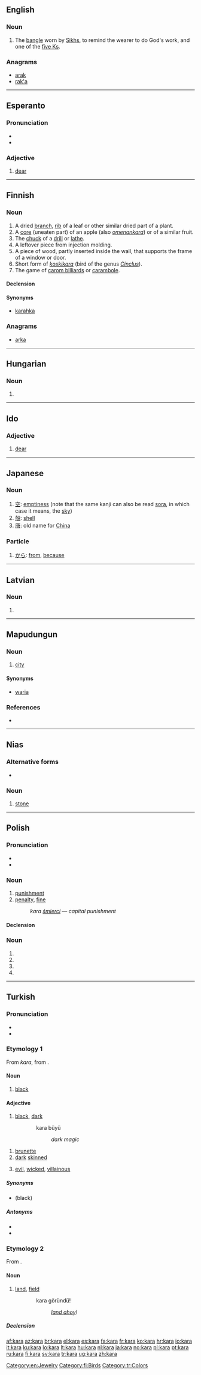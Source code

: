{{also|Kara}}
==English==
{{wikipedia}}

===Noun===
{{en-noun}}

# {{context|Sikhism}} The [[bangle]] worn by [[Sikh]]s, to remind the wearer to do God's work, and one of the [[five Ks]].

===Anagrams===
* [[arak#English|arak]]
* [[rak'a#English|rak'a]]

[[Category:en:Jewelry]]

----

==Esperanto==

===Pronunciation===
* {{IPA|/ˈkara/|lang=eo}}
* {{hyphenation|ka|ra}}

===Adjective===
{{eo-adj}}

# [[dear]]

{{eo BRO|4}}

----

==Finnish==

===Noun===
{{fi-noun}}

# A dried [[branch]], [[rib]] of a leaf or other similar dried part of a plant.
# A [[core]] (uneaten part) of an apple (also ''[[omenankara]]'') or of a similar fruit.
# The [[chuck]] of a [[drill]] or [[lathe]].
# A leftover piece from injection molding.
# A piece of wood, partly inserted inside the wall, that supports the frame of a window or door.
# Short form of ''[[koskikara]]'' (bird of the genus ''[[Cinclus]]'').
# The game of [[carom billiards]] or [[carambole]].

====Declension====
{{fi-decl-kala|kar}}

====Synonyms====
* {{italbrac|dry branch}} [[karahka]]

===Anagrams===
* [[arka#Finnish|arka]]

[[Category:fi:Birds]]

----

==Hungarian==

===Noun===
{{hu-noun form}}

# {{hu-inflection of|kar|pos|3s}}

----

==Ido==

===Adjective===
{{io-adj}}

# [[dear]]

----

==Japanese==

===Noun===
{{ja-noun|r|hira=から}}

# [[空]]: [[emptiness]] (note that the same kanji can also be read [[sora]], in which case it means, the [[sky]])
# [[殻]]: [[shell]]
# [[唐]]: old name for [[China]]

===Particle===
{{ja-pos|r|particle|hira=から}}

# [[から]]: [[from]], [[because]]

----

==Latvian==

===Noun===
{{infl|lv|noun form}}

# {{inflection of|lang=lv|karš||gen|s}}

----

==Mapudungun==

===Noun===
{{infl|arn|noun|using Raguileo Alphabet}}

# [[city]]

====Synonyms====
* [[waria]]

===References===
* {{R:Wixaleyiñ 2008}}

----

==Nias==

===Alternative forms===
* {{l|nia|gara}}

===Noun===
{{infl|nia|noun}}

# [[stone]]

----

==Polish==
{{wikipedia|lang=pl|dab=Kara}}

===Pronunciation===
* {{IPA|lang=pl|/ˈkara/}}
* {{audio|Pl-kara.ogg|Audio}}

===Noun===
{{pl-noun|f}}

# [[punishment]]
# [[penalty]], [[fine]]
#: ''kara [[śmierć|śmierci]]'' &mdash; ''capital punishment''

====Declension====
{{pl-decl-noun-f|ka|r}}

===Noun===
{{infl|pl|noun form}}

# {{inflection of|lang=pl|karo||gen|s}}
# {{inflection of|lang=pl|karo||nom|p}}
# {{inflection of|lang=pl|karo||acc|p}}
# {{inflection of|lang=pl|karo||voc|p}}

----

==Turkish==

===Pronunciation===
* {{IPA|/kɑɾɑ/|lang=tr}}
* {{audio|Kara.ogg|Audio}}

===Etymology 1===
From {{etyl|otk|tr}} ''kara'', from {{proto|Turkic|kara|lang=tr}}.

====Noun====
{{infl|tr|noun}}

# [[black]]

====Adjective====
{{tr-adj}}

# [[black]], [[dark]]
:: kara büyü
::: ''dark magic''
# [[brunette]]
# [[dark]] [[skinned]]
# {{figuratively|lang=tr}} [[evil]], [[wicked]], [[villainous]]

=====Synonyms=====
* {{l|tr|siyah}} (black)

=====Antonyms=====
* {{l|tr|ak}}
* {{l|tr|beyaz}}

===Etymology 2===
From {{etyl|ar|tr}}.

====Noun====
{{tr-noun|yı|lar}}

# [[land]], [[field]]
:: kara göründü!
::: ''[[land ahoy]]!''

=====Declension=====
{{tr-noun-v|i|poss=+|pred=+}}

[[Category:tr:Colors]]

[[af:kara]]
[[az:kara]]
[[br:kara]]
[[el:kara]]
[[es:kara]]
[[fa:kara]]
[[fr:kara]]
[[ko:kara]]
[[hr:kara]]
[[io:kara]]
[[it:kara]]
[[ku:kara]]
[[lo:kara]]
[[lt:kara]]
[[hu:kara]]
[[nl:kara]]
[[ja:kara]]
[[no:kara]]
[[pl:kara]]
[[pt:kara]]
[[ru:kara]]
[[fi:kara]]
[[sv:kara]]
[[tr:kara]]
[[ug:kara]]
[[zh:kara]]